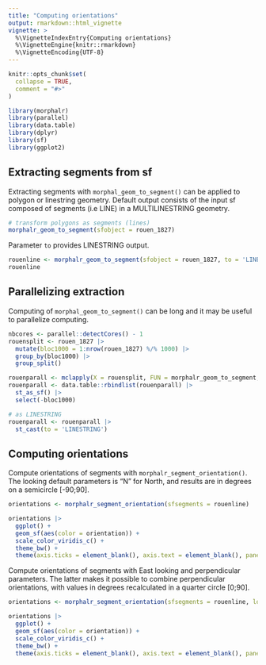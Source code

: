 ```yaml
---
title: "Computing orientations"
output: rmarkdown::html_vignette
vignette: >
  %\VignetteIndexEntry{Computing orientations}
  %\VignetteEngine{knitr::rmarkdown}
  %\VignetteEncoding{UTF-8}
---
```


```r
knitr::opts_chunk$set(
  collapse = TRUE,
  comment = "#>"
)
```

```r
library(morphalr)
library(parallel)
library(data.table)
library(dplyr)
library(sf)
library(ggplot2)
```

## Extracting segments from sf
Extracting segments with `morphal_geom_to_segment()` can be applied to polygon or linestring geometry. Default output consists of the input sf composed of segments (i.e LINE) in a MULTILINESTRING geometry.
```r
# transform polygons as segments (lines)
morphalr_geom_to_segment(sfobject = rouen_1827)
```

Parameter `to` provides LINESTRING output.
```r
rouenline <- morphalr_geom_to_segment(sfobject = rouen_1827, to = 'LINESTRING')
rouenline
```


## Parallelizing extraction
Computing of `morphal_geom_to_segment()` can be long and it may be useful to parallelize computing.
```r
nbcores <- parallel::detectCores() - 1
rouensplit <- rouen_1827 |>
  mutate(bloc1000 = 1:nrow(rouen_1827) %/% 1000) |>
  group_by(bloc1000) |>
  group_split()

rouenparall <- mclapply(X = rouensplit, FUN = morphalr_geom_to_segment, mc.cores = nbcores)
rouenparall <- data.table::rbindlist(rouenparall) |>
  st_as_sf() |>
  select(-bloc1000)

# as LINESTRING
rouenparall <- rouenparall |>
  st_cast(to = 'LINESTRING')
```

## Computing orientations
Compute orientations of segments with `morphalr_segment_orientation()`. The looking default parameters is "N" for North, and results are in degrees on a semicircle [-90;90].
```r
orientations <- morphalr_segment_orientation(sfsegments = rouenline)

orientations |>
  ggplot() +
  geom_sf(aes(color = orientation)) +
  scale_color_viridis_c() +
  theme_bw() +
  theme(axis.ticks = element_blank(), axis.text = element_blank(), panel.grid = element_blank())
```


Compute orientations of segments with East looking and perpendicular parameters. The latter makes it possible to combine perpendicular orientations, with values in degrees recalculated in a quarter circle [0;90].
```r
orientations <- morphalr_segment_orientation(sfsegments = rouenline, looking = 'E', perpendicular = TRUE)

orientations |>
  ggplot() +
  geom_sf(aes(color = orientation)) +
  scale_color_viridis_c() +
  theme_bw() +
  theme(axis.ticks = element_blank(), axis.text = element_blank(), panel.grid = element_blank())
```

